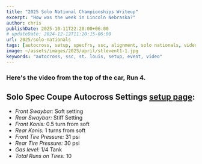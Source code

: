 ---
title: "2025 Solo National Championships Writeup"
excerpt: "How was the week in Lincoln Nebraska?"
author: chris
publishDate: 2025-10-11T22:20:00+06:00
# updateDate: 2024-12-12T11:20:15-06:00
url: 2025/solo-nationals
tags: [autocross, setup, specfrs, ssc, alignment, solo nationals, video, photos]
image: ~/assets/images/2025/april/stlevent1-1.jpg
keywords: "autocross, ssc, st. louis, setup, event, video"
---

### Here's the video from the top of the car, Run 4.

<YouTubeEmbed videoId="Vr14w7WLG4k" title="St. Louis Region Event 1 Run 4 - Chris Hammond SSC" publishDate="2025-04-13T20:20:00+06:00" description="St. Louis Region Event 1 Run 4 - Chris Hammond SSC" />



## Solo Spec Coupe Autocross Settings [setup page](/setup):

- *Front Swaybar:* Soft setting  
- *Rear Swaybar:* Stiff Setting  
- *Front Konis:* 0.5 turn from soft  
- *Rear Konis:* 1 turns from soft  
- *Front Tire Pressure:* 31 psi  
- *Rear Tire Pressure:* 30 psi  
- *Gas level:* 1/4 Tank  
- *Total Runs on Tires:* 10 


